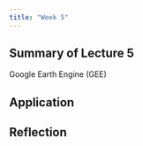 ```yaml
---
title: "Week 5"
---
```


<div style="text-align: justify">

## Summary of Lecture 5

Google Earth Engine (GEE)

## Application

## Reflection
